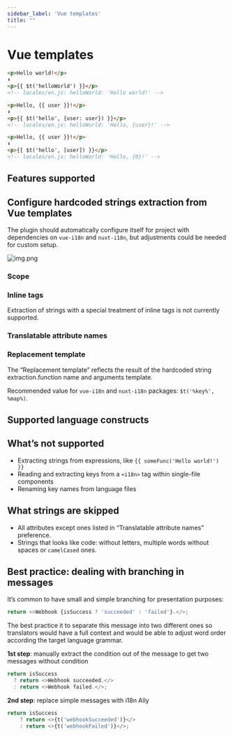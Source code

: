 ```yaml
---
sidebar_label: 'Vue templates'
title: ""
---
```




# Vue templates
```html
<p>Hello world!</p>
⬇
<p>{{ $t('helloWorld') }}</p>
<!-- locales/en.js: helloWorld: 'Hello world!' -->

<p>Hello, {{ user }}!</p>
⬇
<p>{{ $t('hello', {user: user}) }}</p>
<!-- locales/en.js: helloWorld: 'Hello, {user}!' -->

<p>Hello, {{ user }}!</p>
⬇
<p>{{ $t('hello', [user]) }}</p>
<!-- locales/en.js: helloWorld: 'Hello, {0}!' -->
```

## Features supported
<SupportedFeatures />

## Configure hardcoded strings extraction from Vue templates
The plugin should automatically configure itself for project with dependencies on `vue-i18n` and `nuxt-i18n`, but adjustments could be needed for custom setup.

![img.png](assets/vue-templates.png)

### Scope
<Scope fileName=".vue"/>

### Inline tags
Extraction of strings with a special treatment of inline tags is not currently supported.

### Translatable attribute names
<TranslatableAttribute/>

### Replacement template
The “Replacement template” reflects the result of the hardcoded string extraction.function name and arguments template.

Recommended value for `vue-i18n` and `nuxt-i18n` packages: `$t('%key%', %map%)`.

<ReplacementTemplate mapTemplate="$t('key', {foo: fooVariable, bar: barVariable})"
                     listTemplate="$t('key', [fooVariable, barVariable])"
                     argsTemplate="$t('key', fooVariable, barVariable)"/>

## Supported language constructs
<SupportedConstructs/>

## What’s not supported
- Extracting strings from expressions, like `{{ someFunc('Hello world!') }}`
- Reading and extracting keys from a `<i18n>` tag within single-file components
- Renaming key names from language files

## What strings are skipped
- All attributes except ones listed in “Translatable attribute names” preference.
- Strings that looks like code: without letters, multiple words without spaces or `camelCased` ones.

## Best practice: dealing with branching in messages
It’s common to have small and simple branching for presentation purposes:
```js
return <>Webhook {isSuccess ? 'succeeded' : 'failed'}.</>;
```
The best practice it to separate this message into two different ones so translators would have a full context and would be able to adjust word order according the target language grammar.

**1st step**: manually extract the condition out of the message to get two messages without condition
```js
return isSuccess
  ? return <>Webhook succeeded.</>
  : return <>Webhook failed.</>;
```

**2nd step**: replace simple messages with i18n Ally
```js
return isSuccess
    ? return <>{t('webhookSucceeded')}</>
    : return <>{t('webhookFailed')}</>;
```
